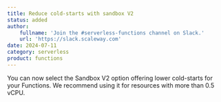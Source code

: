 ```yaml
---
title: Reduce cold-starts with sandbox V2
status: added
author:
    fullname: 'Join the #serverless-functions channel on Slack.'
    url: 'https://slack.scaleway.com'
date: 2024-07-11
category: serverless
product: functions
---
```


You can now select the Sandbox V2 option offering lower cold-starts for your Functions. We recommend using it for resources with more than 0.5 vCPU.

